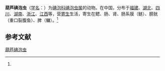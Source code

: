 {{Speciesbox
| name = 葫芦碘泡虫
| status = 
| status_system = 
| image = 
| genus = Myxobolus
| species = gourdiformis
| authority = (Li et Nie, 1973)<ref name='id9528'>{{cite web| url =http://www.bioinfo.cn/db05/BjdwSpecies.php?action=view&id=9528| title =葫芦碘泡虫| work =《中国动物物种编目数据库》| publisher =中国科学院微生物研究所| author =中国科学院动物研究所| accessdate =2009-04-16| deadurl =yes| archiveurl =https://web.archive.org/web/20160305022434/http://www.bioinfo.cn/db05/BjdwSpecies.php?action=view&id=9528| archivedate =2016-03-05}}</ref>
}}

'''葫芦碘泡虫'''（[[学名|学名]]：{{lang|la|''Myxobolus gourdiformis''}}）为[[碘泡科|碘泡科]][[碘泡虫属|碘泡虫属]]的动物。在中国，分布于[[福建|福建]]、[[湖北|湖北]]、[[四川|四川]]、[[湖南|湖南]]、[[浙江|浙江]]、[[江西|江西]]等，营[[寄生|寄生]]生活，寄生在鳃、肠、肾、肠系膜（鲢）、膀胱（重口裂腹鱼）、脾（鳙）。<ref name='id9528'/>

== 参考文献 ==
{{reflist}}

{{Wikispecies|Myxobolus gourdiformis}}

[[Category:碘泡虫属|葫芦碘泡虫]]


{{Cnidarian-stub}}
